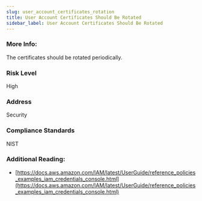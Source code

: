 ```yaml
---
slug: user_account_certificates_rotation
title: User Account Certificates Should Be Rotated
sidebar_label: User Account Certificates Should Be Rotated
---
```


### More Info:

The certificates should be rotated periodically.

### Risk Level

High

### Address

Security

### Compliance Standards

NIST

### Additional Reading:

- [https://docs.aws.amazon.com/IAM/latest/UserGuide/reference_policies_examples_iam_credentials_console.html](https://docs.aws.amazon.com/IAM/latest/UserGuide/reference_policies_examples_iam_credentials_console.html) 

